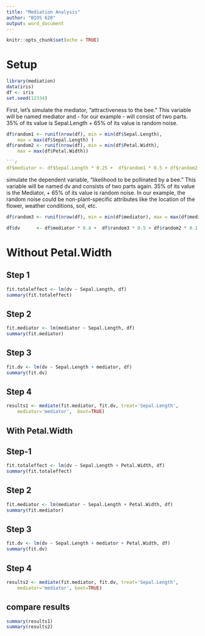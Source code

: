 ```yaml
---
title: "Mediation Analysis"
author: "BIOS 620"
output: word_document
---
```


```r
knitr::opts_chunk$set(echo = TRUE)
```

# Setup

```r
library(mediation)
data(iris)
df <- iris
set.seed(12334)
```

First, let's simulate the mediator, "attractiveness to the bee." This variable
will be named mediator and - for our example - will consist of two parts. 35%
of its value is Sepal.Length + 65% of its value is random noise.


```r
df$random1 <- runif(nrow(df), min = min(df$Sepal.Length),
    max = max(df$Sepal.Length) )
df$random2 <- runif(nrow(df), min = min(df$Petal.Width),
    max = max(df$Petal.Width))

```r
df$mediator <- df$Sepal.Length * 0.25 +  df$random1 * 0.5 + df$random2 * 0.25
```

simulate the dependent variable, "likelihood to be pollinated by a bee." This
variable will be named dv and consists of two parts again. 35% of its value is
the Mediator, + 65% of its value is random noise.
In our example, the random noise could be non-plant-specific attributes like
the location of the flower, weather conditions, soil, etc.

```r
df$random3 <- runif(nrow(df), min = min(df$mediator), max = max(df$mediator))
```

```r
df$dv      <- df$mediator * 0.4 +  df$random3 * 0.5 + df$random2 * 0.1
```

# Without Petal.Width

## Step 1

```r
fit.totaleffect <- lm(dv ~ Sepal.Length, df)
summary(fit.totaleffect)
```

## Step 2

```r
fit.mediator <- lm(mediator ~ Sepal.Length, df)
summary(fit.mediator)
```

## Step 3

```r
fit.dv <- lm(dv ~ Sepal.Length + mediator, df)
summary(fit.dv)
```

## Step 4

```r
results1 <- mediate(fit.mediator, fit.dv, treat='Sepal.Length',
    mediator='mediator',  boot=TRUE)
```

## With Petal.Width

## Step-1

```r
fit.totaleffect <- lm(dv ~ Sepal.Length + Petal.Width, df)
summary(fit.totaleffect)
```

## Step 2

```r
fit.mediator <- lm(mediator ~ Sepal.Length + Petal.Width, df)
summary(fit.mediator)
```

## Step 3

```r
fit.dv <- lm(dv ~ Sepal.Length + mediator + Petal.Width, df)
summary(fit.dv)
```

## Step 4

```r
results2 <- mediate(fit.mediator, fit.dv, treat='Sepal.Length',
    mediator='mediator', boot=TRUE)
```

## compare results

```r
summary(results1)
summary(results2)
```
